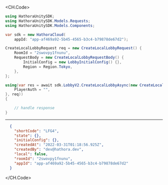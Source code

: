 
<CH.Code>
```csharp CreateLocalLobby.cs
using HathoraUnitySDK;
using HathoraUnitySDK.Models.Requests;
using HathoraUnitySDK.Models.Components;

var sdk = new HathoraCloud(
    appId: "app-af469a92-5b45-4565-b3c4-b79878de67d2");

CreateLocalLobbyRequest req = new CreateLocalLobbyRequest() {
    RoomId = "2swovpy1fnunu",
    RequestBody = new CreateLocalLobbyRequestBody() {
        InitialConfig = new LobbyInitialConfig() {},
        Region = Region.Tokyo,
    },
};

using(var res = await sdk.LobbyV2.CreateLocalLobbyAsync(new CreateLocalLobbySecurity() {
    PlayerAuth = "",
}, req))
{

    // handle response
}
```
---

```json Example Response
  {
    "shortCode": "LFG4",
    "state": {},
    "initialConfig": {},
    "createdAt": "2022-03-31T01:18:56.925Z",
    "createdBy": "dev@hathora.dev",
    "local": false,
    "roomId": "2swovpy1fnunu",
    "appId": "app-af469a92-5b45-4565-b3c4-b79878de67d2"
  }
```
</CH.Code>
